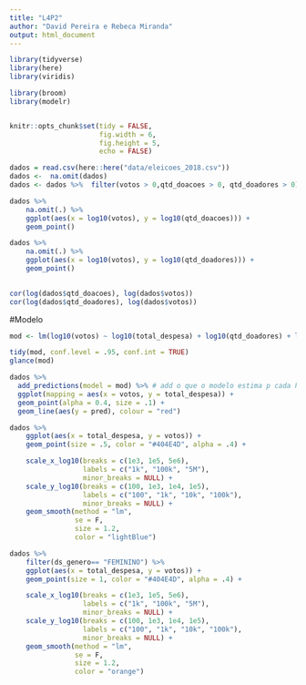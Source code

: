 ---
title: "L4P2"
author: "David Pereira e Rebeca Miranda"
output: html_document
---

```{r echo=FALSE, message=FALSE, warning=FALSE}
library(tidyverse)
library(here)
library(viridis)

library(broom)
library(modelr)


knitr::opts_chunk$set(tidy = FALSE,
                      fig.width = 6,
                      fig.height = 5,
                      echo = FALSE)

```

```{r}

dados = read.csv(here::here("data/eleicoes_2018.csv"))
dados <-  na.omit(dados)
dados <- dados %>%  filter(votos > 0,qtd_doacoes > 0, qtd_doadores > 0)

```

```{r}
dados %>% 
    na.omit(.) %>% 
    ggplot(aes(x = log10(votos), y = log10(qtd_doacoes))) + 
    geom_point()

dados %>% 
    na.omit(.) %>% 
    ggplot(aes(x = log10(votos), y = log10(qtd_doadores))) + 
    geom_point()
    

cor(log(dados$qtd_doacoes), log(dados$votos))
cor(log(dados$qtd_doadores), log(dados$votos))

```




#Modelo 


```{r}
mod <- lm(log10(votos) ~ log10(total_despesa) + log10(qtd_doadores) + log10(qtd_fornecedores) +ds_genero, data = dados)

tidy(mod, conf.level = .95, conf.int = TRUE)
glance(mod)

```
```{r}
dados %>%  
  add_predictions(model = mod) %>% # add o que o modelo estima p cada hs_grad
  ggplot(mapping = aes(x = votos, y = total_despesa)) + 
  geom_point(alpha = 0.4, size = .1) + 
  geom_line(aes(y = pred), colour = "red") 

```


```{r}
dados %>% 
    ggplot(aes(x = total_despesa, y = votos)) + 
    geom_point(size = .5, color = "#404E4D", alpha = .4) +

    scale_x_log10(breaks = c(1e3, 1e5, 5e6), 
                  labels = c("1k", "100k", "5M"), 
                  minor_breaks = NULL) +
    scale_y_log10(breaks = c(100, 1e3, 1e4, 1e5), 
                  labels = c("100", "1k", "10k", "100k"), 
                  minor_breaks = NULL) +
    geom_smooth(method = "lm", 
                se = F,
                size = 1.2, 
                color = "lightBlue") 

```

```{r}

dados %>% 
    filter(ds_genero== "FEMININO") %>% 
    ggplot(aes(x = total_despesa, y = votos)) + 
    geom_point(size = 1, color = "#404E4D", alpha = .4) +

    scale_x_log10(breaks = c(1e3, 1e5, 5e6), 
                  labels = c("1k", "100k", "5M"), 
                  minor_breaks = NULL) +
    scale_y_log10(breaks = c(100, 1e3, 1e4, 1e5), 
                  labels = c("100", "1k", "10k", "100k"), 
                  minor_breaks = NULL) +
    geom_smooth(method = "lm", 
                se = F,
                size = 1.2, 
                color = "orange") 

```